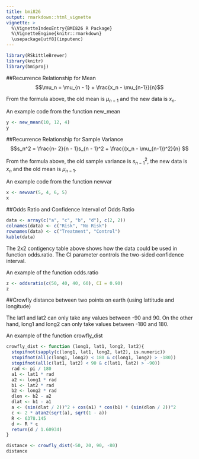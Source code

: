 ```yaml
---
title: bmi826
output: rmarkdown::html_vignette
vignette: >
  %\VignetteIndexEntry{BMI826 R Package}
  %\VignetteEngine{knitr::rmarkdown}
  \usepackage[utf8](inputenc)
---
```


```r
library(RSkittleBrewer)
library(knitr)
library(bmiproj)
```

##Recurrence Relationship for Mean
$$\mu_n = \mu_{n - 1} + \frac{x_n - \mu_{n-1}}{n}$$

From the formula above, the old mean is $\mu_{n-1}$ and the new data is $x_n$. 

An example code from the function new_mean
```r
y <- new_mean(10, 12, 4)
y
```


##Recurrence Relationship for Sample Variance
$$s_n^2 = \frac{n- 2}{n - 1}s_{n - 1}^2 + \frac{(x_n - \mu_{n-1})^2}{n} $$

From the formula above, the old sample variance is $s^2_{n - 1}$, the new data is $x_n$ and the old mean is $\mu_{n - 1}$.   

An example code from the function newvar
```r
x <- newvar(5, 4, 6, 5)
x
```


##Odds Ratio and Confidence Interval of Odds Ratio
```r
data <- array(c("a", "c", "b", "d"), c(2, 2))
colnames(data) <- c("Risk", "No Risk")
rownames(data) <- c("Treatment", "Control")
kable(data)
```

The 2x2 contigency table above shows how the data could be used in function odds.ratio. The CI parameter controls the two-sided confidence interval. 

An example of the function odds.ratio

```r
z <- oddsratio(c(50, 40, 40, 60), CI = 0.90)
z
```



##Crowfly distance between two points on earth (using lattitude and longitude)

The lat1 and lat2 can only take any values between -90 and 90. On the other hand, long1 and long2 can only take values between -180 and 180. 

An example of the function crowfly_dist


```r
crowfly_dist <- function (long1, lat1, long2, lat2){
  stopifnot(sapply(c(long1, lat1, long2, lat2), is.numeric))
  stopifnot(all(c(long1, long2) < 180 & c(long1, long2) > -180))
  stopifnot(all(c(lat1, lat2) < 90 & c(lat1, lat2) > -90))
  rad <- pi / 180
  a1 <- lat1 * rad
  a2 <- long1 * rad
  b1 <- lat2 * rad
  b2 <- long2 * rad
  dlon <- b2 - a2
  dlat <- b1 - a1
  a <- (sin(dlat / 2))^2 + cos(a1) * cos(b1) * (sin(dlon / 2))^2
  c <- 2 * atan2(sqrt(a), sqrt(1 - a))
  R <- 6378.145
  d <- R * c
  return(d / 1.60934)
}

```

```r
distance <- crowfly_dist(-50, 20, 90, -80)
distance
```

